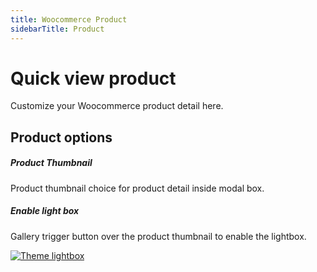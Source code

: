 ```yaml
---
title: Woocommerce Product
sidebarTitle: Product
---
```


# Quick view product

Customize your Woocommerce product detail here.

## Product options

##### Product Thumbnail

Product thumbnail choice for product detail inside modal box.

##### Enable light box

Gallery trigger button over the product thumbnail to enable the lightbox.


[![Theme lightbox](/products/quick-view/theme-lightbox.png)](/products/quick-view/theme-lightbox.png)